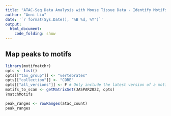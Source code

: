 ```yaml
---
title: "ATAC-Seq Data Analysis with Mouse Tissue Data - Identify Motifs"
author: "Anni Liu"
date: '`r format(Sys.Date(), "%B %d, %Y")`'
output: 
  html_document:
    code_folding: show
---
```


## Map peaks to motifs
```r
library(motifmatchr)
opts <- list()
opts[["tax_group"]] <- "vertebrates"
opts[["collection"]] <- "CORE"
opts[["all_versions"]] <- F # Only include the latest version of a motif
motifs_to_scan <- getMatrixSet(JASPAR2022, opts)
?matchMotifs

peak_ranges <- rowRanges(atac_count)
peak_ranges 
```
